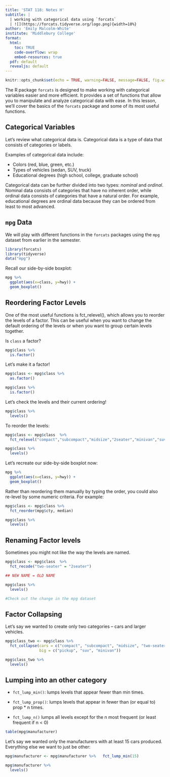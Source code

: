 ```yaml
---
title: 'STAT 118: Notes H'
subtitle: |
  | working with categorical data using `forcats`
  | ![](https://forcats.tidyverse.org/logo.png){width=10%}
author: 'Emily Malcolm-White'
institute: 'Middlebury College'
format:
  html: 
    toc: TRUE
    code-overflow: wrap
    embed-resources: true
  pdf: default
  revealjs: default
---
```


```r
knitr::opts_chunk$set(echo = TRUE, warning=FALSE, message=FALSE, fig.width=5, fig.height=3)
```


The R package `forcats` is designed to make working with categorical variables easier and more efficient. It provides a set of functions that allow you to manipulate and analyze categorical data with ease. In this lesson, we'll cover the basics of the `forcats` package and some of its most useful functions.



## Categorical Variables

Let's review what categorical data is. Categorical data is a type of data that consists of categories or labels.

Examples of categorical data include:

- Colors (red, blue, green, etc.)
- Types of vehicles (sedan, SUV, truck)
- Educational degrees (high school, college, graduate school)

Categorical data can be further divided into two types: *nominal* and *ordinal*. Nominal data consists of categories that have no inherent order, while ordinal data consists of categories that have a natural order. For example, educational degrees are ordinal data because they can be ordered from least to most advanced.

## `mpg` Data

We will play with different functions in the `forcats` packages using the `mpg` dataset from earlier in the semester. 

```r
library(forcats)
library(tidyverse)
data("mpg")
```

Recall our side-by-side boxplot: 

```r
mpg %>% 
  ggplot(aes(x=class, y=hwy)) +
  geom_boxplot()
```

## Reordering Factor Levels

One of the most useful functions is fct_relevel(), which allows you to reorder the levels of a factor. This can be useful when you want to change the default ordering of the levels or when you want to group certain levels together.

Is `class` a factor?  

```r
mpg$class %>% 
  is.factor()
```

Let's make it a factor! 

```r
mpg$class <- mpg$class %>% 
  as.factor()

mpg$class %>% 
  is.factor()
```

Let's check the levels and their current ordering! 

```r
mpg$class %>% 
  levels()
```

To reorder the levels: 

```r
mpg$class <- mpg$class  %>% 
  fct_relevel("compact","subcompact","midsize","2seater","minivan","suv","pickup")

mpg$class %>% 
  levels()
```

Let's recreate our side-by-side boxplot now: 

```r
mpg %>% 
  ggplot(aes(x=class, y=hwy)) +
  geom_boxplot()
```

Rather than reordering them manually by typing the order, you could also re-level by some numeric criteria. For example: 

```r
mpg$class <- mpg$class %>% 
  fct_reorder(mpg$cty, median)

mpg$class %>% 
  levels()
```


## Renaming Factor levels

Sometimes you might not like the way the levels are named. 

```r
mpg$class <- mpg$class  %>% 
  fct_recode("two-seater" = "2seater")

## NEW NAME = OLD NAME

mpg$class %>% 
  levels()

#Check out the change in the mpg dataset
```

## Factor Collapsing

Let's say we wanted to create only two categories -- cars and larger vehicles. 

```r
mpg$class_two <- mpg$class %>% 
  fct_collapse(cars = c("compact", "subcompact", "midsize", "two-seater"),
               big = c("pickup", "suv", "minivan"))

mpg$class_two %>% 
  levels()
```


## Lumping into an other category

- `fct_lump_min()`: lumps levels that appear fewer than min times.

- `fct_lump_prop()`: lumps levels that appear in fewer than (or equal to) prop * n times.

- `fct_lump_n()` lumps all levels except for the n most frequent (or least frequent if n < 0)

```r
table(mpg$manufacturer)
```

Let's say we wanted only the manufacturers with at least 15 cars produced. Everything else we want to just be other: 

```r
mpg$manufacturer <- mpg$manufacturer %>%   fct_lump_min(15)

mpg$manufacturer %>% 
  levels()
```



